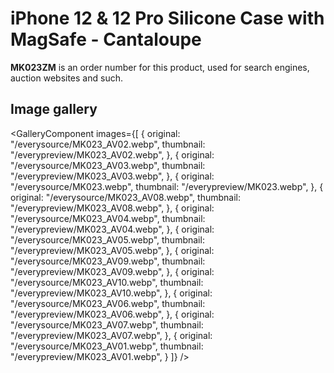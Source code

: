 
# iPhone 12 & 12 Pro Silicone Case with MagSafe - Cantaloupe

<Callout type='info' emoji='👉🏻'>**MK023ZM** is an order number for this product, used for search engines, auction websites and such.</Callout>

## Image gallery

<GalleryComponent
    images={[
      {
        original: "/everysource/MK023_AV02.webp",
        thumbnail: "/everypreview/MK023_AV02.webp",
      },
      {
        original: "/everysource/MK023_AV03.webp",
        thumbnail: "/everypreview/MK023_AV03.webp",
      },
      {
        original: "/everysource/MK023.webp",
        thumbnail: "/everypreview/MK023.webp",
      },
      {
        original: "/everysource/MK023_AV08.webp",
        thumbnail: "/everypreview/MK023_AV08.webp",
      },
      {
        original: "/everysource/MK023_AV04.webp",
        thumbnail: "/everypreview/MK023_AV04.webp",
      },
      {
        original: "/everysource/MK023_AV05.webp",
        thumbnail: "/everypreview/MK023_AV05.webp",
      },
      {
        original: "/everysource/MK023_AV09.webp",
        thumbnail: "/everypreview/MK023_AV09.webp",
      },
      {
        original: "/everysource/MK023_AV10.webp",
        thumbnail: "/everypreview/MK023_AV10.webp",
      },
      {
        original: "/everysource/MK023_AV06.webp",
        thumbnail: "/everypreview/MK023_AV06.webp",
      },
      {
        original: "/everysource/MK023_AV07.webp",
        thumbnail: "/everypreview/MK023_AV07.webp",
      },
      {
        original: "/everysource/MK023_AV01.webp",
        thumbnail: "/everypreview/MK023_AV01.webp",
      }
    ]}
  />
